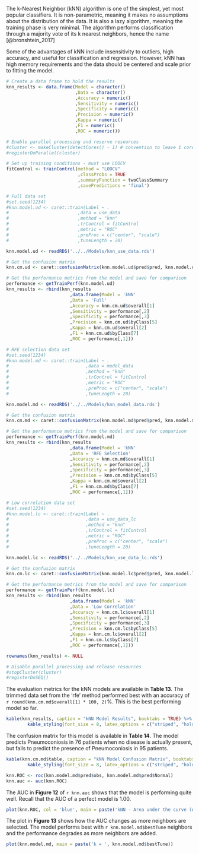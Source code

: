 \subsection{k-Nearest Neighbor} 

The k-Nearest Neighbor (kNN) algorithm is one of the simplest, yet most popular classifiers. It is non-parametric, meaning it makes no assumptions about the distribution of the data. It is also a lazy algorithm, meaning the training phase is very minimal. The algorithm performs classification through a majority vote of its k nearest neighbors, hence the name [@bronshtein_2017]

Some of the advantages of kNN include insensitivity to outliers, high accuracy, and useful for classification and regression. However, kNN has high memory requirements and the data should be centered and scale prior to fitting the model.

```r

# Create a data frame to hold the results
knn_results <- data.frame(Model = character()
                          ,Data = character()
                          ,Accuracy = numeric()
                          ,Sensitivity = numeric()
                          ,Specificity = numeric()
                          ,Precision = numeric()
                          ,Kappa = numeric()
                          ,F1 = numeric()
                          ,ROC = numeric())
```

```r

# Enable parallel processing and reserve resources
#cluster <- makeCluster(detectCores() - 1) # convention to leave 1 core for OS
#registerDoParallel(cluster)

# Set up training conditions - must use LOOCV
fitControl <- trainControl(method = "LOOCV"
                           ,classProbs = TRUE 
                           ,summaryFunction = twoClassSummary
                           ,savePredictions = 'final')

# Full data set
#set.seed(1234)
#knn.model.ud <- caret::train(Label ~ .
#                          ,data = use_data
#                          ,method = "knn"
#                          ,trControl = fitControl
#                          ,metric = "ROC" 
#                          ,preProc = c("center", "scale")
#                          ,tuneLength = 20)

knn.model.ud <- readRDS('../../Models/knn_use_data.rds')

# Get the confusion matrix
knn.cm.ud <- caret::confusionMatrix(knn.model.ud$pred$pred, knn.model.ud$pred$obs, mode = "everything")

# Get the performance metrics from the model and save for comparison
performance <- getTrainPerf(knn.model.ud)
knn_results <- rbind(knn_results
                        ,data.frame(Model = 'kNN'
                        ,Data = 'Full'
                        ,Accuracy = knn.cm.ud$overall[1]
                        ,Sensitivity = performance[,2]
                        ,Specificity = performance[,3]
                        ,Precision = knn.cm.ud$byClass[5]
                        ,Kappa = knn.cm.ud$overall[2]
                        ,F1 = knn.cm.ud$byClass[7]
                        ,ROC = performance[,1]))

# RFE selection data set
#set.seed(1234)
#knn.model.md <- caret::train(Label ~ .
#                             ,data = model_data
#                             ,method = "knn"
#                             ,trControl = fitControl
#                             ,metric = "ROC" 
#                             ,preProc = c("center", "scale")
#                             ,tuneLength = 20)

knn.model.md <- readRDS('../../Models/knn_model_data.rds')

# Get the confusion matrix
knn.cm.md <- caret::confusionMatrix(knn.model.md$pred$pred, knn.model.md$pred$obs, mode = "everything")

# Get the performance metrics from the model and save for comparison
performance <- getTrainPerf(knn.model.md)
knn_results <- rbind(knn_results
                        ,data.frame(Model = 'kNN'
                        ,Data = 'RFE Selection'
                        ,Accuracy = knn.cm.md$overall[1]
                        ,Sensitivity = performance[,2]
                        ,Specificity = performance[,3]
                        ,Precision = knn.cm.md$byClass[5]
                        ,Kappa = knn.cm.md$overall[2]
                        ,F1 = knn.cm.md$byClass[7]
                        ,ROC = performance[,1]))

# Low correlation data set
#set.seed(1234)
#knn.model.lc <- caret::train(Label ~ .
#                             ,data = use_data_lc
#                             ,method = "knn"
#                             ,trControl = fitControl
#                             ,metric = "ROC" 
#                             ,preProc = c("center", "scale")
#                             ,tuneLength = 20)

knn.model.lc <- readRDS('../../Models/knn_use_data_lc.rds')

# Get the confusion matrix
knn.cm.lc <- caret::confusionMatrix(knn.model.lc$pred$pred, knn.model.lc$pred$obs, mode = "everything")

# Get the performance metrics from the model and save for comparison
performance <- getTrainPerf(knn.model.lc)
knn_results <- rbind(knn_results
                        ,data.frame(Model = 'kNN'
                        ,Data = 'Low Correlation'
                        ,Accuracy = knn.cm.lc$overall[1]
                        ,Sensitivity = performance[,2]
                        ,Specificity = performance[,3]
                        ,Precision = knn.cm.lc$byClass[5]
                        ,Kappa = knn.cm.lc$overall[2]
                        ,F1 = knn.cm.lc$byClass[7]
                        ,ROC = performance[,1]))

rownames(knn_results) <- NULL

# Disable parallel processing and release resources
#stopCluster(cluster)
#registerDoSEQ()

```

The evaluation metrics for the kNN models are available in __Table 13__. The trimmed data set from the 'rfe' method performed best with an accuracy of `r round(knn.cm.md$overall[1] * 100, 2)`%. This is the best performing model so far.

```r

kable(knn_results, caption = "kNN Model Results", booktabs = TRUE) %>% 
        kable_styling(font_size = 8, latex_options = c("striped", "hold_position"))

```

\FloatBarrier

The confusion matrix for this model is available in __Table 14__. The model predicts Pneumoconiosis in 76 patients when no disease is actually present, but fails to predict the presence of Pneumoconiosis in 95 patients.

```r

kable(knn.cm.md$table, caption = "kNN Model Confusion Matrix", booktabs = TRUE) %>% 
        kable_styling(font_size = 8, latex_options = c("striped", "hold_position"))

knn.ROC <- roc(knn.model.md$pred$obs, knn.model.md$pred$Normal)
knn.auc <- auc(knn.ROC)

```

The AUC in __Figure 12__ of `r knn.auc` shows that the model is performing quite well. Recall that the AUC of a perfect model is 1.00.

```r

plot(knn.ROC, col = 'blue', main = paste('kNN - Area under the curve (AUC):', round(auc(knn.ROC),2)))

```

The plot in __Figure 13__ shows how the AUC changes as more neighbors are selected. The model performs best with `r knn.model.md$bestTune` neighbors and the performance degrades as more neighbors are added.

```r

plot(knn.model.md, main = paste('k = ', knn.model.md$bestTune))

```